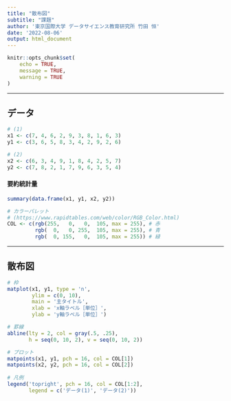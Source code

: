 ```yaml
---
title: "散布図"
subtitle: "課題"
author: '東京国際大学 データサイエンス教育研究所 竹田 恒'
date: '2022-08-06'
output: html_document
---
```


```r
knitr::opts_chunk$set(
	echo = TRUE,
	message = TRUE,
	warning = TRUE
)
```

---

## データ
```r
# (1)
x1 <- c(7, 4, 6, 2, 9, 3, 8, 1, 6, 3)
y1 <- c(3, 6, 5, 8, 3, 4, 2, 9, 2, 6)

# (2)
x2 <- c(6, 3, 4, 9, 1, 8, 4, 2, 5, 7)
y2 <- c(7, 8, 2, 1, 7, 9, 6, 3, 5, 4)
```

#### 要約統計量
```r
summary(data.frame(x1, y1, x2, y2))
```

```r
# カラーパレット
# (https://www.rapidtables.com/web/color/RGB_Color.html)
COL <- c(rgb(255,   0,   0,  105, max = 255), # 赤
         rgb(  0,   0, 255,  105, max = 255), # 青
         rgb(  0, 155,   0,  105, max = 255)) # 緑
```

---

## 散布図
```r

# 枠
matplot(x1, y1, type = 'n',
        ylim = c(0, 10),
        main = '主タイトル',
        xlab = 'x軸ラベル［単位］',
        ylab = 'y軸ラベル［単位］')

# 罫線
abline(lty = 2, col = gray(.5, .25), 
       h = seq(0, 10, 2), v = seq(0, 10, 2))

# プロット
matpoints(x1, y1, pch = 16, col = COL[1])
matpoints(x2, y2, pch = 16, col = COL[2])
 
# 凡例
legend('topright', pch = 16, col = COL[1:2],
       legend = c('データ(1)', 'データ(2)'))

```